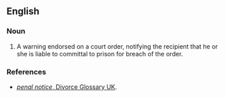 ==English==

===Noun===
{{head|en|noun|head=[[penal]] [[notice]]}}

# {{context|legal|lang=en}} A warning endorsed on a court order, notifying the recipient that he or she is liable to committal to prison for breach of the order.

===References===
*[http://www.divorce-glossary.co.uk/penal-notice.html ''penal notice'', Divorce Glossary UK].